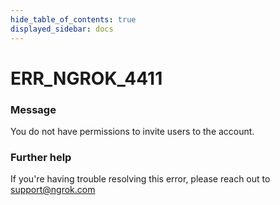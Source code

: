 ```yaml
---
hide_table_of_contents: true
displayed_sidebar: docs
---
```



# ERR_NGROK_4411

### Message

You do not have permissions to invite users to the account.

<ErrorDetails error="err_ngrok_4411" />

### Further help

If you're having trouble resolving this error, please reach out to [support@ngrok.com](mailto:support@ngrok.com?subject=Help%20with%20ERR_NGROK_4411)
